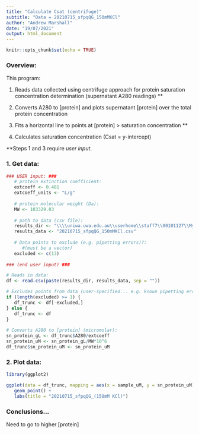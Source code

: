 ```yaml
---
title: "Calculate Csat (centrifuge)"
subtitle: "Data = 20210715_sfpqQG_150mMKCl"
author: "Andrew Marshall"
date: "19/07/2021"
output: html_document
---
```


```r
knitr::opts_chunk$set(echo = TRUE)
```

### Overview:

This program:

1. Reads data collected using centrifuge approach for protein saturation concentration determination (supernatant A280 readings) **

2. Converts A280 to [protein] and plots supernatant [protein] over the total protein concentration

3. Fits a horizontal line to points at [protein] > saturation concentration **

4. Calculates saturation concentration (Csat = y-intercept)


\*\*Steps 1 and 3 require *user input*. 

### 1. Get data:

```r
### USER input: ###
   # protein extinction coefficient:
   extcoeff <- 0.481
   extcoeff_units <- "L/g"
   
   # protein molecular weight (Da):
   MW <- 103329.03
   
   # path to data (csv file):
   results_dir <- "\\\\uniwa.uwa.edu.au\\userhome\\staff7\\00101127\\My Documents\\LLPS results\\centrifuge_assays\\"
   results_data <- "20210715_sfpqQG_150mMKCl.csv"
   
   # Data points to exclude (e.g. pipetting errors)?:
      #(must be a vector)
   excluded <- c(13)
   
### (end user input) ###

# Reads in data: 
df <- read.csv(paste(results_dir, results_data, sep = ""))

# Excludes points from data (user-specified... e.g. known pipetting errors):
if (length(excluded) >= 1) {
   df_trunc <- df[-excluded,]
} else {
   df_trunc <- df
}
   
# Converts A280 to [protein] (micromolar):
sn_protein_gL <- df_trunc$A280/extcoeff
sn_protein_uM <- sn_protein_gL/MW*10^6
df_trunc$sn_protein_uM <- sn_protein_uM

```

### 2. Plot data:
```r
library(ggplot2)

ggplot(data = df_trunc, mapping = aes(x = sample_uM, y = sn_protein_uM)) +
   geom_point() +
   labs(title = "20210715_sfpqQG_(150mM KCl)")
```

### Conclusions...
Need to go to higher [protein]

